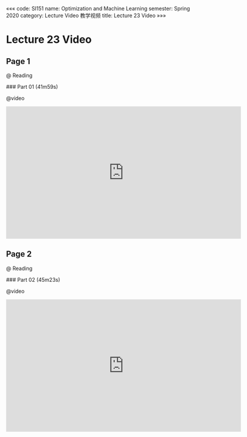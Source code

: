 «««
code: SI151
name: Optimization and Machine Learning
semester: Spring 2020
category: Lecture Video 教学视频
title: Lecture 23 Video
»»»

# Lecture 23 Video

## Page 1

@ Reading

<div class="markdown-body">
### Part 01 (41m59s)
</div>

@video

<iframe src="https://watchsb.com/e/tgrgncek6s06.html" frameborder=0 marginwidth=0 marginheight=0 scrolling=no width=640 height=360 allowfullscreen></iframe>


## Page 2

@ Reading

<div class="markdown-body">
### Part 02 (45m23s)
</div>

@video

<iframe src="https://watchsb.com/e/glojv5npiapy.html" frameborder=0 marginwidth=0 marginheight=0 scrolling=no width=640 height=360 allowfullscreen></iframe>


